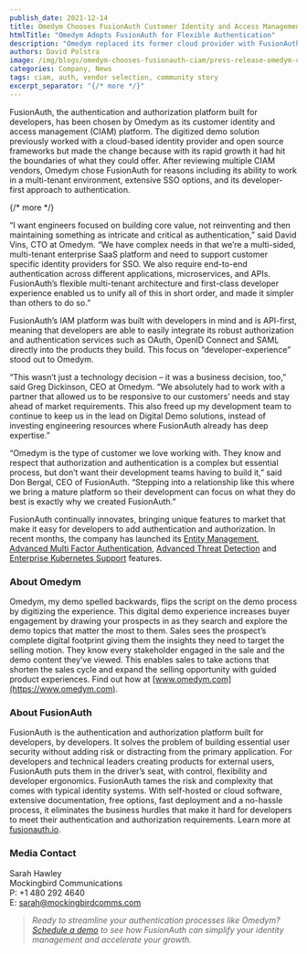 ```yaml
---
publish_date: 2021-12-14 
title: Omedym Chooses FusionAuth Customer Identity and Access Management to Scale Customer Growth; Replaces Former Cloud Provider
htmlTitle: "Omedym Adopts FusionAuth for Flexible Authentication"
description: "Omedym replaced its former cloud provider with FusionAuth, enabling seamless SSO, protocol flexibility, and simplified user management."
authors: David Polstra
image: /img/blogs/omedym-chooses-fusionauth-ciam/press-release-omedym-chooses-fusionauth-customer-identity-and-access-management-to-scale-customer-growth-replaces-former-cloud-provider.png
categories: Company, News
tags: ciam, auth, vendor selection, community story
excerpt_separator: "{/* more */}"
---
```


FusionAuth, the authentication and authorization platform built for developers, has been chosen by Omedym as its customer identity and access management (CIAM) platform. The digitized demo solution previously worked with a cloud-based identity provider and open source frameworks but made the change because with its rapid growth it had hit the boundaries of what they could offer. After reviewing multiple CIAM vendors, Omedym chose FusionAuth for reasons including its ability to work in a multi-tenant environment, extensive SSO options, and its developer-first approach to authentication.  

{/* more */}

“I want engineers focused on building core value, not reinventing and then maintaining something as intricate and critical as authentication,” said David Vins, CTO at Omedym. “We have complex needs in that we’re a multi-sided, multi-tenant enterprise SaaS platform and need to support customer specific identity providers for SSO. We also require end-to-end authentication across different applications, microservices, and APIs. FusionAuth’s flexible multi-tenant architecture and first-class developer experience enabled us to unify all of this in short order, and made it simpler than others to do so.”

FusionAuth’s IAM platform was built with developers in mind and is API-first, meaning that developers are able to easily integrate its robust authorization and authentication services such as OAuth, OpenID Connect and SAML directly into the products they build. This focus on “developer-experience” stood out to Omedym.

“This wasn’t just a technology decision – it was a business decision, too,” said Greg Dickinson, CEO at Omedym. “We absolutely had to work with a partner that allowed us to be responsive to our customers’ needs and stay ahead of market requirements. This also freed up my development team to continue to keep us in the lead on Digital Demo solutions, instead of investing engineering resources where FusionAuth already has deep expertise.”

“Omedym is the type of customer we love working with. They know and respect that authorization and authentication is a complex but essential process, but don’t want their development teams having to build it,” said Don Bergal, CEO of FusionAuth. “Stepping into a relationship like this where we bring a mature platform so their development can focus on what they do best is exactly why we created FusionAuth.”

FusionAuth continually innovates, bringing unique features to market that make it easy for developers to add authentication and authorization. In recent months, the company has launched its [Entity Management](/blog/2021/05/11/fusionauth-releases-entity-management), [Advanced Multi Factor Authentication](/blog/2021/06/08/fusionauth-advanced-mfa), [Advanced Threat Detection](/blog/2021/08/24/fusionauth-releases-advanced-threat-detection) and [Enterprise Kubernetes Support](/blog/2021/11/10/fusionauth-supports-kubernetes) features.  

### About Omedym

Omedym, my demo spelled backwards, flips the script on the demo process by digitizing the experience. This digital demo experience increases buyer engagement by drawing your prospects in as they search and explore the demo topics that matter the most to them. Sales sees the prospect’s complete digital footprint giving them the insights they need to target the selling motion. They know every stakeholder engaged in the sale and the demo content they’ve viewed. This enables sales to take actions that shorten the sales cycle and expand the selling opportunity with guided product experiences. Find out how at [www.omedym.com](https://www.omedym.com).

### About FusionAuth

FusionAuth is the authentication and authorization platform built for developers, by developers. It solves the problem of building essential user security without adding risk or distracting from the primary application. For developers and technical leaders creating products for external users, FusionAuth puts them in the driver’s seat, with control, flexibility and developer ergonomics. FusionAuth tames the risk and complexity that comes with typical identity systems. With self-hosted or cloud software, extensive documentation, free options, fast deployment and a no-hassle process, it eliminates the business hurdles that make it hard for developers to meet their authentication and authorization requirements. Learn more at [fusionauth.io](/).

### Media Contact

Sarah Hawley  
Mockingbird Communications  
P: +1 480 292 4640  
E: sarah@mockingbirdcomms.com

> _Ready to streamline your authentication processes like Omedym? [Schedule a demo](/contact) to see how FusionAuth can simplify your identity management and accelerate your growth._

